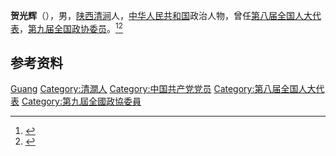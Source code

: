 '''贺光辉'''（{{bd|1929年|}}），男，[[陕西|陕西]][[清涧|清涧]]人，[[中华人民共和国|中华人民共和国]]政治人物，曾任[[第八届全国人大代表|第八届全国人大代表]]，[[第九届全国政协委员|第九届全国政协委员]]。<ref>{{Cite book|title=中华人民共和国职官志|author=何虎生, 李耀东, 向常福主编|publisher=中国社会出版社|year=2003|isbn=9787800883934|location=北京|pages=}}</ref><ref>{{cite book|title=中囯人名大辞典·当代人物卷|author=廖盖隆等编|year=1990|publisher=上海辞书出版社|location=上海|page=}}</ref>

== 参考资料 ==
{{reflist}}

{{Authority control}}
{{DEFAULTSORT:He贺}}
[[Category:贺姓|Guang]]
[[Category:清澗人|Category:清澗人]]
[[Category:中国共产党党员|Category:中国共产党党员]]
[[Category:第八届全国人大代表|Category:第八届全国人大代表]]
[[Category:第九屆全國政協委員|Category:第九屆全國政協委員]]

{{中国人物小作品}}